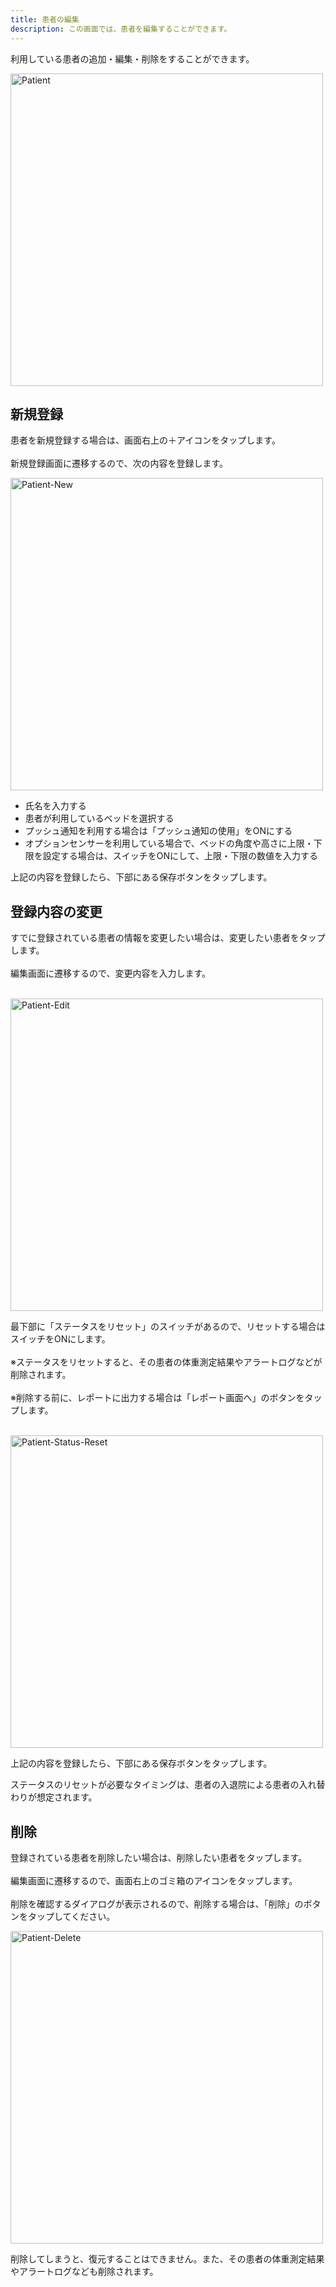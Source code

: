 ```yaml
---
title: 患者の編集
description: この画面では、患者を編集することができます。
---
```


利用している患者の追加・編集・削除をすることができます。

<Image src="/assets/setting/patient/patient.png" alt="Patient" height="500" />

## 新規登録

患者を新規登録する場合は、画面右上の＋アイコンをタップします。<br></br>
新規登録画面に遷移するので、次の内容を登録します。

<Image src="/assets/setting/patient/patient-new.png" alt="Patient-New" height="500" />

- 氏名を入力する
- 患者が利用しているベッドを選択する
- プッシュ通知を利用する場合は「プッシュ通知の使用」をONにする
- オプションセンサーを利用している場合で、ベッドの角度や高さに上限・下限を設定する場合は、スイッチをONにして、上限・下限の数値を入力する

上記の内容を登録したら、下部にある保存ボタンをタップします。

## 登録内容の変更

すでに登録されている患者の情報を変更したい場合は、変更したい患者をタップします。<br></br>
編集画面に遷移するので、変更内容を入力します。<br></br>

<Image src="/assets/setting/patient/patient-edit.png" alt="Patient-Edit" height="500" />

最下部に「ステータスをリセット」のスイッチがあるので、リセットする場合はスイッチをONにします。<br></br>
※ステータスをリセットすると、その患者の体重測定結果やアラートログなどが削除されます。<br></br>
※削除する前に、レポートに出力する場合は「レポート画面へ」のボタンをタップします。<br></br>

<Image src="/assets/setting/patient/patient-status-reset.png" alt="Patient-Status-Reset" height="500" />

上記の内容を登録したら、下部にある保存ボタンをタップします。

<Info>ステータスのリセットが必要なタイミングは、患者の入退院による患者の入れ替わりが想定されます。</Info>

## 削除

登録されている患者を削除したい場合は、削除したい患者をタップします。<br></br>
編集画面に遷移するので、画面右上のゴミ箱のアイコンをタップします。<br></br>
削除を確認するダイアログが表示されるので、削除する場合は、「削除」のボタンをタップしてください。

<Image src="/assets/setting/patient/patient-delete.png" alt="Patient-Delete" height="500" />

<Error>削除してしまうと、復元することはできません。また、その患者の体重測定結果やアラートログなども削除されます。</Error>
